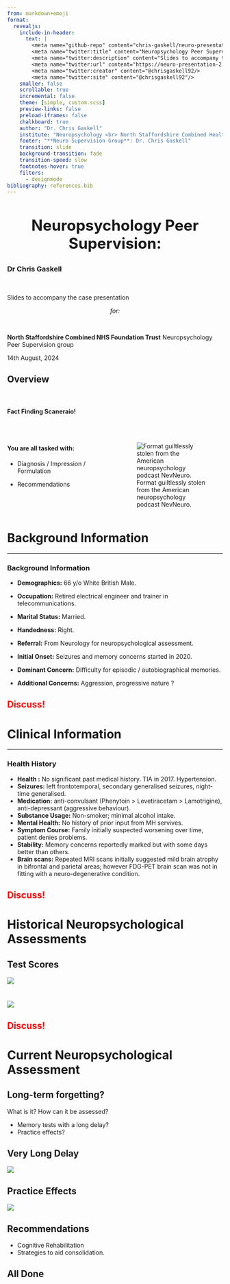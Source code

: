 ```yaml
---
from: markdown+emoji
format:
  revealjs:
    include-in-header: 
      text: |
        <meta name="github-repo" content="chris-gaskell/neuro-presentation 1/>
        <meta name="twitter:title" content="Neuropsychology Peer Supervision: Dr Chris Gaskell"/>
        <meta name="twitter:description" content="Slides to accompany the case presentation at the North Staffordshire Combined NHS Foundation Trust Neuropsychology Peer Supervision group on 14th August, 2024"/>
        <meta name="twitter:url" content="https://neuro-presentation-2.netlify.app"/>
        <meta name="twitter:creator" content="@chrisgaskell92/>
        <meta name="twitter:site" content="@chrisgaskell92"/>
    smaller: false
    scrollable: true
    incremental: false
    theme: [simple, custom.scss]
    preview-links: false
    preload-iframes: false
    chalkboard: true
    author: "Dr. Chris Gaskell"
    institute: "Neuropsychology <br> North Staffordshire Combined Healthcare NHS Foundation Trust"
    footer: "**Neuro Supervision Group**: Dr. Chris Gaskell"
    transition: slide
    background-transition: fade
    transition-speed: slow
    footnotes-hover: true
    filters: 
      - designmode
bibliography: references.bib
---
```


## Neuropsychology Peer Supervision: {background-color="#01364C" style="font-size: 35px; text-align: center;"}

### Dr Chris Gaskell

<br>

Slides to accompany the case presentation<br>

::: {style="text-align: center"}
*for:*
:::

<br>

**North Staffordshire Combined NHS Foundation Trust** Neuropsychology Peer Supervision group<br>

14th August, 2024

## Overview

<br>

#### Fact Finding Scaneraio!

<br>

::: columns
::: {.column width="50%"}
#### You are all tasked with:

-   Diagnosis / Impression / Formulation

-   Recommendations
:::

::: {.column width="50%"}
![Format guiltlessly stolen from the American neuropsychology podcast NevNeuro.](images/nav-neuro.jpeg)
:::
:::

### 

# Background Information {background-color="#01364C"}

------------------------------------------------------------------------

### Background Information

-   **Demographics:** 66 y/o White British Male.

-   **Occupation:** Retired electrical engineer and trainer in telecommunications.

-   **Marital Status:** Married.

-   **Handedness:** Right.

-   **Referral:** From Neurology for neuropsychological assessment.

-   **Initial Onset:** Seizures and memory concerns started in 2020.

-   **Dominant Concern:** Difficulty for episodic / autobiographical memories.

-   **Additional Concerns:** Aggression, progressive nature ?

## [**Discuss!**]{style="color:red"}

# Clinical Information {background-color="#01364C"}

------------------------------------------------------------------------

### Health History

-   **Health :** No significant past medical history. TIA in 2017. Hypertension.
-   **Seizures:** left frontotemporal, secondary generalised seizures, night-time generalised.
-   **Medication:** anti-convulsant (Phenytoin \> Levetiracetam \> Lamotrigine), anti-depressant (aggressive behaviour).
-   **Substance Usage:** Non-smoker; minimal alcohol intake.
-   **Mental Health:** No history of prior input from MH servives.
-   **Symptom Course:** Family initially suspected worsening over time, patient denies problems.
-   **Stability:** Memory concerns reportedly marked but with some days better than others.
-   **Brain scans:** Repeated MRI scans initially suggested mild brain atrophy in bifrontal and parietal areas; however FDG-PET brain scan was not in fitting with a neuro-degenerative condition.

## [**Discuss!**]{style="color:red"}

# Historical Neuropsychological Assessments {background-color="#01364C"}

## Test Scores

![](images/alf-past-test-score-tab.png)

# 

![](images/alf-past-test-score.png)

## [**Discuss!**]{style="color:red"}

# Current Neuropsychological Assessment {background-color="#01364C"}

## Long-term forgetting?

What is it? How can it be assessed?

- Memory tests with a long delay?
- Practice effects?

## Very Long Delay

![](images/alf-test-scores-2.png)

## Practice Effects

![](images/alf-test-scores-1.png)

## Recommendations

-   Cognitive Rehabilitation
-   Strategies to aid consolidation.

## **All Done**

